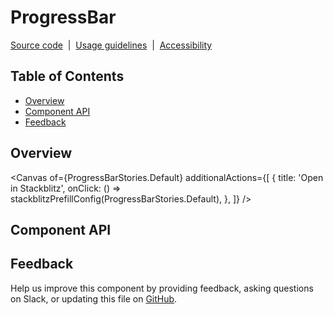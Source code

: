 
<Meta isTemplate />

# ProgressBar

[Source code](https://github.com/carbon-design-system/carbon/tree/main/packages/react/src/components/ProgressBar)
&nbsp;|&nbsp;
[Usage guidelines](https://www.carbondesignsystem.com/components/progress-bar/usage)
&nbsp;|&nbsp;
[Accessibility](https://www.carbondesignsystem.com/components/progress-bar/accessibility)

## Table of Contents

- [Overview](#overview)
- [Component API](#component-api)
- [Feedback](#feedback)

## Overview

<Canvas
  of={ProgressBarStories.Default}
  additionalActions={[
    {
      title: 'Open in Stackblitz',
      onClick: () => stackblitzPrefillConfig(ProgressBarStories.Default),
    },
  ]}
/>

## Component API

<ArgTypes />

## Feedback

Help us improve this component by providing feedback, asking questions on Slack,
or updating this file on
[GitHub](https://github.com/carbon-design-system/carbon/tree/main/packages/react/src/components/ProgressBar/ProgressBar.mdx).
